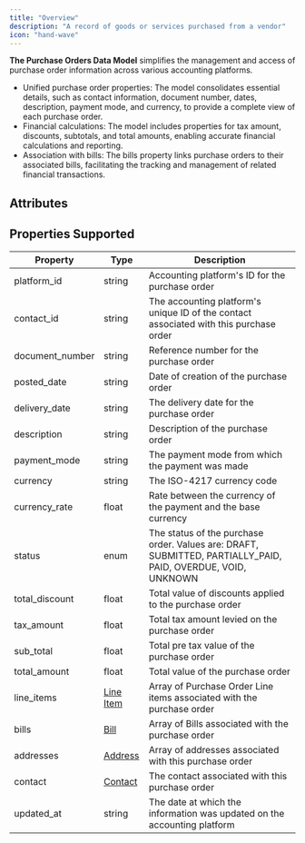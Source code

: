 ```yaml
---
title: "Overview"
description: "A record of goods or services purchased from a vendor"
icon: "hand-wave"
---
```


**The Purchase Orders Data Model** simplifies the management and access of purchase order information across various accounting platforms.

- Unified purchase order properties: The model consolidates essential details, such as contact information, document number, dates, description, payment mode, and currency, to provide a complete view of each purchase order.
- Financial calculations: The model includes properties for tax amount, discounts, subtotals, and total amounts, enabling accurate financial calculations and reporting.
- Association with bills: The bills property links purchase orders to their associated bills, facilitating the tracking and management of related financial transactions.

## Attributes

<Snippet file="purchase_order_snippet.mdx" />

## Properties Supported

| Property        | Type                          | Description                                                                                                  |
| --------------- | ----------------------------- | ------------------------------------------------------------------------------------------------------------ |
| platform_id     | string                        | Accounting platform's ID for the purchase order                                                              |
| contact_id      | string                        | The accounting platform's unique ID of the contact associated with this purchase order                       |
| document_number | string                        | Reference number for the purchase order                                                                      |
| posted_date     | string                        | Date of creation of the purchase order                                                                       |
| delivery_date   | string                        | The delivery date for the purchase order                                                                     |
| description     | string                        | Description of the purchase order                                                                            |
| payment_mode    | string                        | The payment mode from which the payment was made                                                             |
| currency        | string                        | The ISO-4217 currency code                                                                                   |
| currency_rate   | float                         | Rate between the currency of the payment and the base currency                                               |
| status          | enum                          | The status of the purchase order. Values are: DRAFT, SUBMITTED, PARTIALLY_PAID, PAID, OVERDUE, VOID, UNKNOWN |
| total_discount  | float                         | Total value of discounts applied to the purchase order                                                       |
| tax_amount      | float                         | Total tax amount levied on the purchase order                                                                |
| sub_total       | float                         | Total pre tax value of the purchase order                                                                    |
| total_amount    | float                         | Total value of the purchase order                                                                            |
| line_items      | [Line Item](/docs/line-items) | Array of Purchase Order Line items associated with the purchase order                                        |
| bills           | [Bill](/docs/bills)           | Array of Bills associated with the purchase order                                                            |
| addresses       | [Address](/docs/address)      | Array of addresses associated with this purchase order                                                       |
| contact         | [Contact](/docs/contacts)     | The contact associated with this purchase order                                                              |
| updated_at      | string                        | The date at which the information was updated on the accounting platform                                     |
